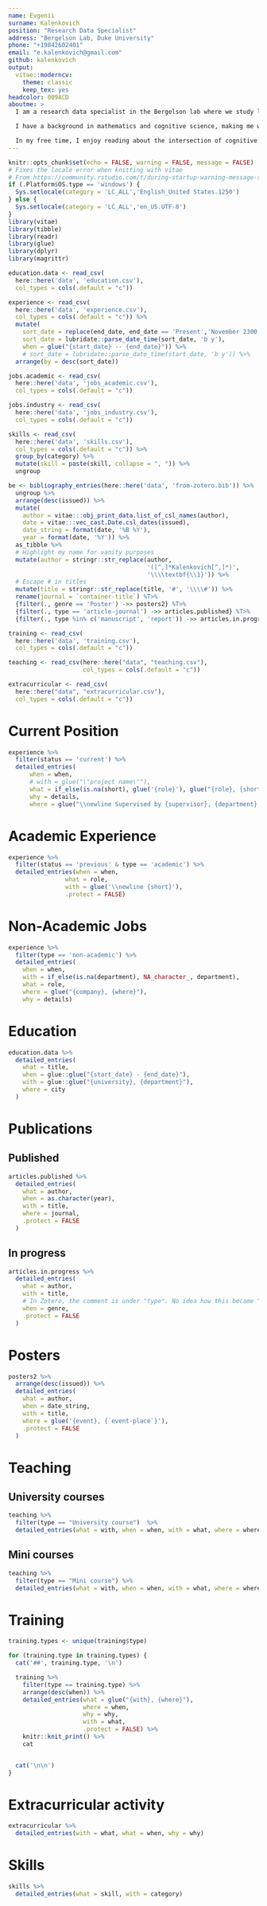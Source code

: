 ```yaml
---
name: Evgenii
surname: Kalenkovich
position: "Research Data Specialist"
address: "Bergelson Lab, Duke University"
phone: "+19842602401"
email: "e.kalenkovich@gmail.com"
github: kalenkovich
output:
  vitae::moderncv:
    theme: classic
    keep_tex: yes
headcolor: 009ACD
aboutme: >
  I am a research data specialist in the Bergelson lab where we study language acquisition - babies learning language. 

  I have a background in mathematics and cognitive science, making me well-suited for my role in the lab. Prior to my current position, I led several projects in psycho- and neurolinguistics and worked as a data analyst in the banking industry.

  In my free time, I enjoy reading about the intersection of cognitive computational modeling, developmental psychology, and linguistics, and hope to make contributions to this field in the future. I also enjoy indoor bouldering and introducing friends to the sport.
---
```


```r
knitr::opts_chunk$set(echo = FALSE, warning = FALSE, message = FALSE)
# Fixes the locale error when knitting with vitae
# From https://community.rstudio.com/t/during-startup-warning-message-setting-lc-ctype-failed-on-windows/21451/3
if (.Platform$OS.type == 'windows') {
  Sys.setlocale(category = 'LC_ALL','English_United States.1250')
} else {
  Sys.setlocale(category = 'LC_ALL','en_US.UTF-8')
}
library(vitae)
library(tibble)
library(readr)
library(glue)
library(dplyr)
library(magrittr)
```

```r
education.data <- read_csv(
  here::here('data', 'education.csv'),
  col_types = cols(.default = "c"))

experience <- read_csv(
  here::here('data', 'experience.csv'),
  col_types = cols(.default = "c")) %>%
  mutate(
    sort_date = replace(end_date, end_date == 'Present','November 2300'),
    sort_date = lubridate::parse_date_time(sort_date, 'b y'),
    when = glue("{start_date} -- {end_date}")) %>%
    # sort_date = lubridate::parse_date_time(start_date, 'b y')) %>%
  arrange(by = desc(sort_date))

jobs.academic <- read_csv(
  here::here('data', 'jobs_academic.csv'),
  col_types = cols(.default = "c"))

jobs.industry <- read_csv(
  here::here('data', 'jobs_industry.csv'),
  col_types = cols(.default = "c"))

skills <- read_csv(
  here::here('data', 'skills.csv'),
  col_types = cols(.default = "c")) %>% 
  group_by(category) %>%
  mutate(skill = paste(skill, collapse = ", ")) %>% 
  ungroup

be <- bibliography_entries(here::here('data', 'from-zotero.bib')) %>%
  ungroup %>%
  arrange(desc(issued)) %>%
  mutate(
    author = vitae:::obj_print_data.list_of_csl_names(author),
    date = vitae:::vec_cast.Date.csl_dates(issued),
    date_string = format(date, '%B %Y'),
    year = format(date, '%Y')) %>%
  as_tibble %>%
  # Highlight my name for vanity purposes
  mutate(author = stringr::str_replace(author,
                                       '([^,]*Kalenkovich[^,]*)',
                                       '\\\\textbf{\\1}')) %>%
  # Escape # in titles
  mutate(title = stringr::str_replace(title, '#', '\\\\#')) %>%
  rename(journal = `container-title`) %T>%
  {filter(., genre == 'Poster') ->> posters2} %T>%
  {filter(., type == 'article-journal') ->> articles.published} %T>%
  {filter(., type %in% c('manuscript', 'report')) ->> articles.in.progress}

training <- read_csv(
  here::here('data', 'training.csv'),
  col_types = cols(.default = "c"))

teaching <- read_csv(here::here("data", "teaching.csv"),
                     col_types = cols(.default = "c"))

extracurricular <- read_csv(
  here::here("data", "extracurricular.csv"),
  col_types = cols(.default = "c"))
```

# Current Position

```r
experience %>%
  filter(status == 'current') %>%
  detailed_entries(
      when = when,
      # with = glue("\"project name\""),
      what = if_else(is.na(short), glue('{role}'), glue("{role}, {short}")),
      why = details,
      where = glue("\\newline Supervised by {supervisor}, {department}, {company},    {where}"))
```

# Academic Experience

```r
experience %>%
  filter(status == 'previous' & type == 'academic') %>%
  detailed_entries(when = when, 
                what = role, 
                with = glue('\\newline {short}'),
                .protect = FALSE)
```

# Non-Academic Jobs

```r
experience %>%
  filter(type == 'non-academic') %>%
  detailed_entries(
    when = when,
    with = if_else(is.na(department), NA_character_, department),
    what = role,
    where = glue("{company}, {where}"),
    why = details)

```

# Education

```r
education.data %>%
  detailed_entries(
    what = title,
    when = glue::glue("{start_date} - {end_date}"),
    with = glue::glue("{university}, {department}"),
    where = city
  )
```

# Publications

## Published

```r
articles.published %>%
  detailed_entries(
    what = author,
    when = as.character(year),
    with = title,
    where = journal,
    .protect = FALSE
  )
```
## In progress

```r
articles.in.progress %>%
  detailed_entries(
    what = author,
    with = title,
    # In Zotero, the comment is under "type". No idea how this became "genre".
    when = genre,
    .protect = FALSE
  )
```

# Posters

```r
posters2 %>%
  arrange(desc(issued)) %>%
  detailed_entries(
    what = author,
    when = date_string,
    with = title,
    where = glue('{event}, {`event-place`}'),
    .protect = FALSE
  )
```

# Teaching

## University courses

```r
teaching %>%
  filter(type == "University course")  %>%
  detailed_entries(what = with, when = when, with = what, where = where, why = why)
```

## Mini courses

```r
teaching %>%
  filter(type == "Mini course") %>%
  detailed_entries(what = with, when = when, with = what, where = where, why = why)
```

# Training

```r
training.types <- unique(training$type)

for (training.type in training.types) {
  cat('##', training.type, '\n')

  training %>%
    filter(type == training.type) %>%
    arrange(desc(when)) %>%
    detailed_entries(what = glue("{with}, {where}"), 
                     where = when,
                     why = why, 
                     with = what,
                     .protect = FALSE) %>%
    knitr::knit_print() %>%
    cat


  cat('\n\n')
}
```


# Extracurricular activity

```r
extracurricular %>%
  detailed_entries(with = what, what = when, why = why)
```

\pagebreak


# Skills

```r
skills %>% 
  detailed_entries(what = skill, with = category)
```



